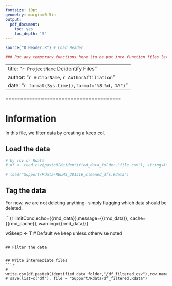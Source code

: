 ```yaml
---
fontsize: 10pt
geometry: margin=0.5in
output:
  pdf_document:
    toc: yes
    toc_depth: '3'
---
```


```r
source("0_Header.R") # Load Header

### Put any temporary functions here (to be put into function files later)
```

---
title: "`r ProjectName` Deidentify Files"
author: "`r AuthorName`, `r AuthorAffiliation`"
date: "`r format(Sys.time(),format="%B %d, %Y")`"
---

\newpage

=======================================

# Information 

In this file, we filter data by creating a keep col.

## Load the data
```r
# by csv or Rdata
# df <- read.csv(paste0(deidentified_data_folder,"file.csv"), stringsAsFactors=FALSE)

# load("Support/Rdata/RELMS_201516_cleaned_dfs.Rdata")
```

## Tag the data

For now, we are not deleting anything- simply flagging which data should be deleted.

```{r limitCond,echo={{rmd_data}},message={{rmd_data}}, cache={{rmd_cache}}, warning={{rmd_data}}}

w$keep <- T # Default we keep unless otherwise noted
```

## Filter the data


## Write intermediate files
```r
# write.csv(df,paste0(identified_data_folder,"/df_filtered.csv"),row.names=F)
# save(list=c("df"), file = "Support/Rdata/df_filtered.Rdata")

```
